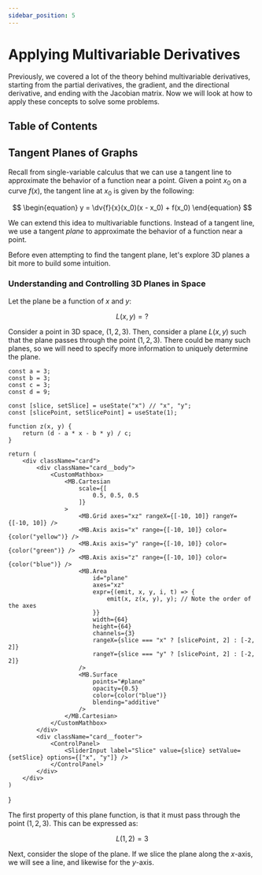 ```yaml
---
sidebar_position: 5
---
```




# Applying Multivariable Derivatives

Previously, we covered a lot of the theory behind multivariable derivatives, starting from the partial derivatives, the gradient, and the directional derivative, and ending with the Jacobian matrix.
Now we will look at how to apply these concepts to solve some problems.

## Table of Contents

<TOCInline toc={toc} />

## Tangent Planes of Graphs

Recall from single-variable calculus that we can use a tangent line to approximate the behavior of a function near a point.
Given a point $x_0$ on a curve $f(x)$, the tangent line at $x_0$ is given by the following:

$$
\begin{equation}
y = \dv{f}{x}(x_0)(x - x_0) + f(x_0)
\end{equation}
$$

We can extend this idea to multivariable functions.
Instead of a tangent line, we use a tangent *plane* to approximate the behavior of a function near a point.

Before even attempting to find the tangent plane, let's explore 3D planes a bit more to build some intuition.

### Understanding and Controlling 3D Planes in Space

Let the plane be a function of $x$ and $y$:

$$
\begin{equation}
L(x, y) = ?
\end{equation}
$$

Consider a point in 3D space, $(1, 2, 3)$.
Then, consider a plane $L(x, y)$ such that the plane passes through the point $(1, 2, 3)$.
There could be many such planes, so we will need to specify more information to uniquely determine the plane.


    const a = 3;
    const b = 3;
    const c = 3;
    const d = 9;

    const [slice, setSlice] = useState("x") // "x", "y";
    const [slicePoint, setSlicePoint] = useState(1);

    function z(x, y) {
        return (d - a * x - b * y) / c;
    }

    return (
        <div className="card">
            <div className="card__body">
                <CustomMathbox>
                    <MB.Cartesian
                        scale={[
                            0.5, 0.5, 0.5
                        ]}
                    >
                        <MB.Grid axes="xz" rangeX={[-10, 10]} rangeY={[-10, 10]} />
                        <MB.Axis axis="x" range={[-10, 10]} color={color("yellow")} />
                        <MB.Axis axis="y" range={[-10, 10]} color={color("green")} />
                        <MB.Axis axis="z" range={[-10, 10]} color={color("blue")} />
                        <MB.Area
                            id="plane"
                            axes="xz"
                            expr={(emit, x, y, i, t) => {
                                emit(x, z(x, y), y); // Note the order of the axes
                            }}
                            width={64}
                            height={64}
                            channels={3}
                            rangeX={slice === "x" ? [slicePoint, 2] : [-2, 2]}
                            rangeY={slice === "y" ? [slicePoint, 2] : [-2, 2]}
                        />
                        <MB.Surface
                            points="#plane"
                            opacity={0.5}
                            color={color("blue")}
                            blending="additive"
                        />
                    </MB.Cartesian>
                </CustomMathbox>
            </div>
            <div className="card__footer">
                <ControlPanel>
                    <SliderInput label="Slice" value={slice} setValue={setSlice} options={["x", "y"]} />
                </ControlPanel>
            </div>
        </div>
    )
}

The first property of this plane function, is that it must pass through the point $(1, 2, 3)$. This can be expressed as:

$$
\begin{equation}
L(1, 2) = 3
\end{equation}
$$

Next, consider the slope of the plane. If we slice the plane along the $x$-axis, we will see a line, and likewise for the $y$-axis.

